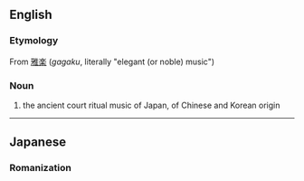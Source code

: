 ==English==
{{wikipedia|Gagaku}}
===Etymology===
From {{etyl|ja}} [[雅楽]] (''gagaku'', literally "elegant (or noble) music")

===Noun===
{{en-noun|-}}

# the ancient court ritual music of Japan, of Chinese and Korean origin

----

==Japanese==
===Romanization===
{{ja-romaji|ががく}}